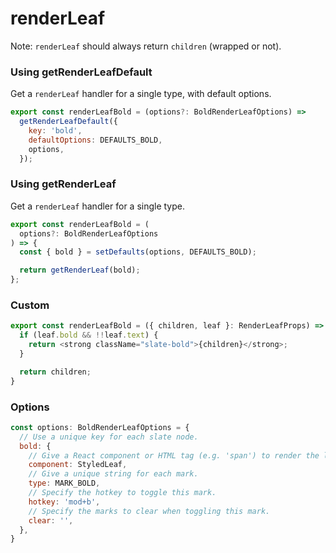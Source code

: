 
<Meta title="API/renderLeaf" />

# renderLeaf

Note: `renderLeaf` should always return `children` (wrapped or not).

### Using getRenderLeafDefault

Get a `renderLeaf` handler for a single type, with default options.

```js
export const renderLeafBold = (options?: BoldRenderLeafOptions) =>
  getRenderLeafDefault({
    key: 'bold',
    defaultOptions: DEFAULTS_BOLD,
    options,
  });
```

### Using getRenderLeaf

Get a `renderLeaf` handler for a single type.

```js
export const renderLeafBold = (
  options?: BoldRenderLeafOptions
) => {
  const { bold } = setDefaults(options, DEFAULTS_BOLD);

  return getRenderLeaf(bold);
};
```

### Custom

```js
export const renderLeafBold = ({ children, leaf }: RenderLeafProps) => {
  if (leaf.bold && !!leaf.text) {
    return <strong className="slate-bold">{children}</strong>;
  }

  return children;
}
```

### Options

```js
const options: BoldRenderLeafOptions = {
  // Use a unique key for each slate node.
  bold: {
    // Give a React component or HTML tag (e.g. 'span') to render the leaf.
    component: StyledLeaf,
    // Give a unique string for each mark.
    type: MARK_BOLD,
    // Specify the hotkey to toggle this mark.
    hotkey: 'mod+b',
    // Specify the marks to clear when toggling this mark.
    clear: '',
  },
}
```